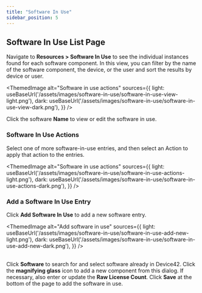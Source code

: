 ```yaml
---
title: "Software In Use"
sidebar_position: 5
---
```



## Software In Use List Page

Navigate to **Resources > Software In Use** to see the individual instances found for each software component. In this view, you can filter by the name of the software component, the device, or the user and sort the results by device or user.

<ThemedImage
  alt="Software in use actions"
  sources={{
    light: useBaseUrl('/assets/images/software-in-use/software-in-use-view-light.png'),
    dark: useBaseUrl('/assets/images/software-in-use/software-in-use-view-dark.png'),
  }}
/>
<br/>

Click the software **Name** to view or edit the software in use.

### Software In Use Actions

Select one of more software-in-use entries, and then select an Action to apply that action to the entries.

<ThemedImage
  alt="Software in use actions"
  sources={{
    light: useBaseUrl('/assets/images/software-in-use/software-in-use-actions-light.png'),
    dark: useBaseUrl('/assets/images/software-in-use/software-in-use-actions-dark.png'),
  }}
/>

### Add a Software In Use Entry

Click **Add Software In Use** to add a new software entry.

<ThemedImage
  alt="Add software in use"
  sources={{
    light: useBaseUrl('/assets/images/software-in-use/software-in-use-add-new-light.png'),
    dark: useBaseUrl('/assets/images/software-in-use/software-in-use-add-new-dark.png'),
  }}
/>
<br/><br/>

Click **Software** to search for and select software already in Device42. Click the **magnifying glass** icon to add a new component from this dialog. If necessary, also enter or update the **Raw License Count**. Click **Save** at the bottom of the page to add the software in use.

<br/>
<ThemedImage
  alt="Select software component"
  sources={{
    light: useBaseUrl('/assets/images/software-in-use/add-software-component-light.png'),
    dark: useBaseUrl('/assets/images/software-in-use/add-software-component-dark.png'),
  }}
/>
